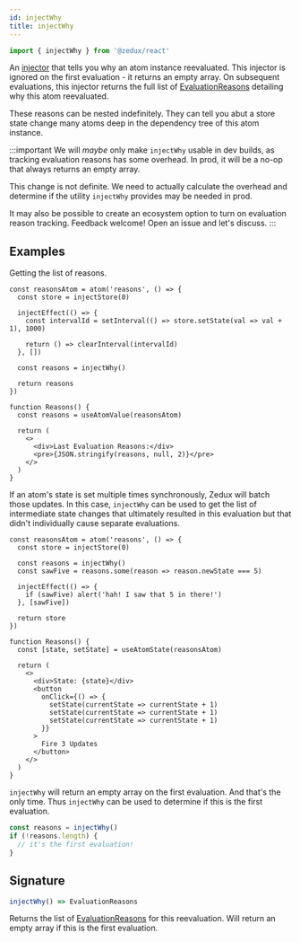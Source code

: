 ```yaml
---
id: injectWhy
title: injectWhy
---
```


```ts
import { injectWhy } from '@zedux/react'
```

An [injector](../glossary#injector) that tells you why an atom instance reevaluated. This injector is ignored on the first evaluation - it returns an empty array. On subsequent evaluations, this injector returns the full list of [EvaluationReasons](../types/EvaluationReason) detailing why this atom reevaluated.

These reasons can be nested indefinitely. They can tell you abut a store state change many atoms deep in the dependency tree of this atom instance.

:::important
We will _maybe_ only make `injectWhy` usable in dev builds, as tracking evaluation reasons has some overhead. In prod, it will be a no-op that always returns an empty array.

This change is not definite. We need to actually calculate the overhead and determine if the utility `injectWhy` provides may be needed in prod.

It may also be possible to create an ecosystem option to turn on evaluation reason tracking. Feedback welcome! Open an issue and let's discuss.
:::

## Examples

Getting the list of reasons.

```tsx live ecosystemId=injectWhy/simple-example resultVar=Reasons
const reasonsAtom = atom('reasons', () => {
  const store = injectStore(0)

  injectEffect(() => {
    const intervalId = setInterval(() => store.setState(val => val + 1), 1000)

    return () => clearInterval(intervalId)
  }, [])

  const reasons = injectWhy()

  return reasons
})

function Reasons() {
  const reasons = useAtomValue(reasonsAtom)

  return (
    <>
      <div>Last Evaluation Reasons:</div>
      <pre>{JSON.stringify(reasons, null, 2)}</pre>
    </>
  )
}
```

If an atom's state is set multiple times synchronously, Zedux will batch those updates. In this case, `injectWhy` can be used to get the list of intermediate state changes that ultimately resulted in this evaluation but that didn't individually cause separate evaluations.

```tsx live ecosystemId=injectWhy/batch-observing resultVar=Reasons
const reasonsAtom = atom('reasons', () => {
  const store = injectStore(0)

  const reasons = injectWhy()
  const sawFive = reasons.some(reason => reason.newState === 5)

  injectEffect(() => {
    if (sawFive) alert('hah! I saw that 5 in there!')
  }, [sawFive])

  return store
})

function Reasons() {
  const [state, setState] = useAtomState(reasonsAtom)

  return (
    <>
      <div>State: {state}</div>
      <button
        onClick={() => {
          setState(currentState => currentState + 1)
          setState(currentState => currentState + 1)
          setState(currentState => currentState + 1)
        }}
      >
        Fire 3 Updates
      </button>
    </>
  )
}
```

`injectWhy` will return an empty array on the first evaluation. And that's the only time. Thus `injectWhy` can be used to determine if this is the first evaluation.

```ts
const reasons = injectWhy()
if (!reasons.length) {
  // it's the first evaluation!
}
```

## Signature

```ts
injectWhy() => EvaluationReasons
```

Returns the list of [EvaluationReasons](../types/EvaluationReason) for this reevaluation. Will return an empty array if this is the first evaluation.
